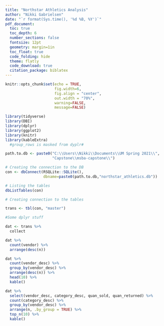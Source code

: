 ```yaml
---
title: "Northstar Athletics Analysis"
author: "Nikki Gabrielsen"
date: "`r format(Sys.time(), '%d %B, %Y')`"
pdf_document:
  toc: true
  toc_depth: 6
  number_sections: false
  fontsize: 12pt
  geometry: margin=1in
  toc_float: true
  code_folding: hide
  theme: flatly
  code_download: true
  citation_package: biblatex
---
```



```r

knitr::opts_chunk$set(echo = TRUE,
                      fig.width=6, 
                      fig.align = "center", 
                      out.width = "70%", 
                      warning=FALSE, 
                      message=FALSE)

library(tidyverse)
library(DBI)
library(dplyr)
library(ggplot2)
library(knitr)
library(kableExtra)
  #group_rows is masked from dyplr#

path.to.db <- paste0("C:\\Users\\Nikki\\Documents\\UM Spring 2021\\",
                     "Capstone\\msba-capstone\\")

# Creating the connection to the DB
con <- dbConnect(RSQLite::SQLite(),
                 dbname=paste0(path.to.db,"northstar_athletics.db"))

# Listing the tables
dbListTables(con)
```



``` r
# Creating connection to the tables

trans <- tbl(con, "master")

#Some dplyr stuff

dat <- trans %>% 
  collect

dat %>% 
  count(vendor) %>% 
  arrange(desc(n))

dat %>% 
  count(vendor_desc) %>% 
  group_by(vendor_desc) %>% 
  arrange(desc(n)) %>% 
  head(10) %>% 
  kable()

```
``` r


dat %>% 
  select(vendor_desc, category_desc, quan_sold, quan_returned) %>% 
  count(category_desc) %>% 
  group_by(vendor_desc) %>% 
  arrange(n, .by_group = TRUE) %>% 
  top_n(10) %>% 
  kable()

```





